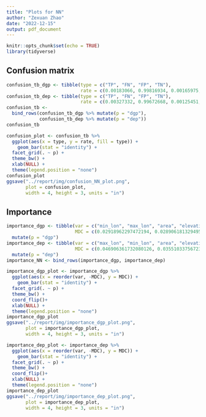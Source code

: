 ```yaml
---
title: "Plots for NN"
author: "Zexuan Zhao"
date: "2022-12-15"
output: pdf_document
---
```


```r
knitr::opts_chunk$set(echo = TRUE)
library(tidyverse)
```

## Confusion matrix

```r
confusion_tb_dgp <- tibble(type = c("TP", "FN", "FP", "TN"),
                           rate = c(0.00183066, 0.99816934, 0.00165975, 0.99834025))
confusion_tb_dep <- tibble(type = c("TP", "FN", "FP", "TN"),
                           rate = c(0.00327332, 0.99672668, 0.00125451, 0.99874549))
confusion_tb <- 
  bind_rows(confusion_tb_dgp %>% mutate(p = "dgp"),
            confusion_tb_dep %>% mutate(p = "dep"))
confusion_tb
```

```r
confusion_plot <- confusion_tb %>% 
  ggplot(aes(x = type, y = rate, fill = type)) +
    geom_bar(stat = "identity") +
  facet_grid(. ~ p) +
  theme_bw() +
  xlab(NULL) +
  theme(legend.position = "none")
confusion_plot
ggsave("../report/img/confusion_NN_plot.png", 
       plot = confusion_plot, 
       width = 4, height = 3, units = "in")
```

## Importance

```r
importance_dgp <- tibble(var = c("min_lon", "max_lon", "area", "elevation_mean", "abs_mid_lat") %>% as.factor(),
                         MDC = c(0.02918962297472194, 0.028906181329495212, 0.013072665926972649, 0.01205393265187285, 0.006413904804573128)) %>% 
  mutate(p = "dgp")
importance_dep <- tibble(var = c("max_lon", "min_lon", "area", "elevation_mean", "min_lat") %>% as.factor(),
                         MDC = c(0.046906361732080126, 0.035510337567239036, 0.034563848770119254, 0.015657339706638407, 0.00877845562464602)) %>% 
  mutate(p = "dep")
importance_NN <- bind_rows(importance_dgp, importance_dep)
```

```r
importance_dgp_plot <- importance_dgp %>% 
  ggplot(aes(x = reorder(var, -MDC), y = MDC)) +
    geom_bar(stat = "identity") +
  facet_grid(. ~ p) +
  theme_bw() +
  coord_flip()+
  xlab(NULL) +
  theme(legend.position = "none")
importance_dgp_plot
ggsave("../report/img/importance_dgp_plot.png", 
       plot = importance_dgp_plot, 
       width = 4, height = 3, units = "in")
```
```r
importance_dep_plot <- importance_dep %>% 
  ggplot(aes(x = reorder(var, -MDC), y = MDC)) +
    geom_bar(stat = "identity") +
  facet_grid(. ~ p) +
  theme_bw() +
  coord_flip()+
  xlab(NULL) +
  theme(legend.position = "none")
importance_dep_plot
ggsave("../report/img/importance_dep_plot.png", 
       plot = importance_dep_plot, 
       width = 4, height = 3, units = "in")
```
